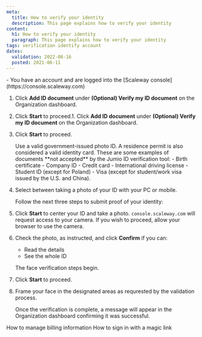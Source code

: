 ```yaml
---
meta:
  title: How to verify your identity
  description: This page explains how to verify your identity
content:
  h1: How to verify your identity
  paragraph: This page explains how to verify your identity
tags: verification identify account
dates:
  validation: 2022-06-16
  posted: 2021-06-11
---
```


<Message type="requirement">
  - You have an account and are logged into the [Scaleway console](https://console.scaleway.com) 
</Message>

1. Click **Add ID document** under **(Optional) Verify my ID document** on the Organization dashboard.
    <Lightbox src="scaleway-add-id-document.webp" alt="" />
2. Click **Start** to proceed.1. Click **Add ID document** under **(Optional) Verify my ID document** on the Organization dashboard.
    <Lightbox src="scaleway-add-id-document.webp" alt="" />
2. Click **Start** to proceed.  <Lightbox src="scaleway-choose-country-of-issue.webp" alt="" />

    <Message type="important">
      Use a valid government-issued photo ID. A residence permit is also considered a valid identity card.
      These are some examples of documents **not accepted** by the Jumio ID verification tool:
      - Birth certificate
      - Company ID
      - Credit card
      - International driving license 
      - Student ID (except for Poland)
      - Visa (except for student/work visa issued by the U.S. and China).
    </Message>
4. Select between taking a photo of your ID with your PC or mobile.

    Follow the next three steps to submit proof of your identity:
5. Click **Start** to center your ID and take a photo.
    <Message type="important">
      `console.scaleway.com` will request access to your camera. If you wish to proceed, allow your browser to use the camera.
    </Message>
6. Check the photo, as instructed, and click **Confirm** if you can:
    - Read the details
    - See the whole ID

    The face verification steps begin.
7. Click **Start** to proceed.
8. Frame your face in the designated areas as requrested by the validation process.

    Once the verification is complete, a message will appear in the Organization dashboard confirming it was successful.

<Navigation title="See Also">
  <PreviousButton to="/console/my-account/how-to/manage-billing-information">How to manage billing information</PreviousButton>
  <NextButton to="/console/my-account/how-to/sign-in-with-magic-link">How to sign in with a magic link</NextButton>
</Navigation>

